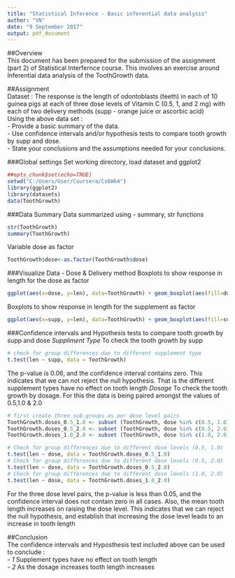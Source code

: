 ```yaml
---
title: "Statistical Inference - Basic inferential data analysis"
author: "VN"
date: "9 September 2017"
output: pdf_document
---
```

##Overview  
This document has been prepared for the submission of the assignment (part 2) of Statistical Interfernce course. This involves an exercise around Inferential data analysis of the ToothGrowth data.

##Assignment  
Dataset : 
The response is the length of odontoblasts (teeth) in each of 10 guinea pigs at each of three dose levels of Vitamin C (0.5, 1, and 2 mg) with each of two delivery methods (supp - orange juice or ascorbic acid)  
Using the above data set :  
- Provide a basic summary of the data.  
- Use confidence intervals and/or hypothesis tests to compare tooth growth by supp and dose.  
- State your conclusions and the assumptions needed for your conclusions.  


###Global settings
Set working directory, load dataset and ggplot2  

```r
##opts_chunk$set(echo=TRUE)
setwd("C:/Users/User/Coursera/Cs6Wk4")
library(ggplot2)
library(datasets)
data(ToothGrowth)
```
###Data Summary
Data summarized using - summary, str functions
```r
str(ToothGrowth)
summary(ToothGrowth)
```
Variable dose as factor
```r
ToothGrowth$dose<-as.factor(ToothGrowth$dose)
```
###Visualize Data - Dose & Delivery method
Boxplots to show response in length for the dose as factor
```r
ggplot(aes(x=dose, y=len), data=ToothGrowth) + geom_boxplot(aes(fill=dose))
```
Boxplots to show response in length for the supplement as factor
```r
ggplot(aes(x=supp, y=len), data=ToothGrowth) + geom_boxplot(aes(fill=supp))
```

###Confidence intervals and Hypothesis tests to compare tooth growth by supp and dose
*Suppliment Type*
To check the tooth growth by supp
```r
# check for group differences due to different supplement type
t.test(len ~ supp, data = ToothGrowth)
```
The p-value is 0.06, and the confidence interval contains zero. This indicates that we can not reject the null hypothesis. That is the different supplement types have no effect on tooth length
*Dosage*
To check the tooth growth by dosage. For this the data is being paired amongst the values of 0.5,1.0 & 2.0
```r
# first create three sub-groups as per dose level pairs
ToothGrowth.doses_0.5_1.0 <- subset (ToothGrowth, dose %in% c(0.5, 1.0)) 
ToothGrowth.doses_0.5_2.0 <- subset (ToothGrowth, dose %in% c(0.5, 2.0)) 
ToothGrowth.doses_1.0_2.0 <- subset (ToothGrowth, dose %in% c(1.0, 2.0)) 

# Check for group differences due to different dose levels (0.5, 1.0)
t.test(len ~ dose, data = ToothGrowth.doses_0.5_1.0)
# Check for group differences due to different dose levels (0.5, 2.0)
t.test(len ~ dose, data = ToothGrowth.doses_0.5_2.0)
# Check for group differences due to different dose levels (1.0, 2.0)
t.test(len ~ dose, data = ToothGrowth.doses_1.0_2.0)
```
For the three dose level pairs, the p-value is less than 0.05, and the confidence interval does not contain zero in all cases. Also, the mean tooth length increases on raising the dose level. This indicates that we can reject the null hypothesis, and establish that increasing the dose level leads to an increase in tooth length  

##Conclusion  
The confidence intervals and Hyposthesis test included above can be used to conclude :  
-  *1*  Supplement types have no effect on tooth length   
-  *2*  As the dosage increases tooth length increases  
